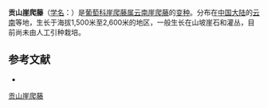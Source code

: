 {{Infraspeciesbox
| name = 贡山崖爬藤
| status = 
| status_system = 
| image =
| genus = Tetrastigma
| species link = 云南崖爬藤
| species = yunnanense
| varietas = mollisimum
| authority = C. Y. Wu et W. T. Wang
}}

'''贡山崖爬藤'''（[[学名|学名]]：{{lang|la|''Tetrastigma yunnanense'' var. ''mollisimum''}}）是[[葡萄科|葡萄科]][[崖爬藤属|崖爬藤属]][[云南崖爬藤|云南崖爬藤]]的[[变种|变种]]。分布在[[中国大陆|中国大陆]]的[[云南|云南]]等地，生长于海拔1,500米至2,600米的地区，一般生长在山坡崖石和灌丛，目前尚未由人工引种栽培。

== 参考文献 ==
<div class="references-small">
* {{cite web| url =http://www.bioinfo.cn/db05/KmzwSpecies.php?action=view&id=28922| title =贡山崖爬藤（变种）| work =《中国高等植物数据库全库》| publisher =中国科学院微生物研究所| author =昆明植物研究所| accessdate =2009-02-26| deadurl =yes| archiveurl =https://web.archive.org/web/20160305033652/http://www.bioinfo.cn/db05/KmzwSpecies.php?action=view&id=28922| archivedate =2016-03-05}}
</div>

[[Category:崖爬藤属|贡山崖爬藤]]


{{植物小作品}}